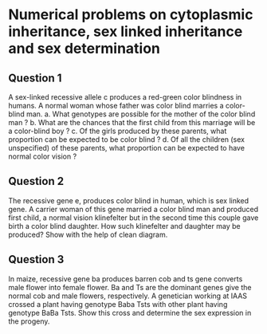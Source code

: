 # Numerical problems on cytoplasmic inheritance, sex linked inheritance and sex determination

## Question 1

A sex-linked recessive allele c produces a red-green color blindness in humans. A normal woman whose father was color blind marries a color-blind man. 
a. What genotypes are possible for the mother of the color blind man ? 
b. What are the chances that the first child from this marriage will be a color-blind boy ? 
c. Of the girls produced by these parents, what proportion can be expected to be color blind ? 
d. Of all the children (sex unspecified) of these parents, what proportion can be expected to have normal color vision ?

## Question 2

The recessive gene e, produces color blind in human, which is sex linked gene. A carrier woman of this gene married a color blind man and produced first child, a normal vision klinefelter but in the second time this couple gave birth a color blind daughter. How such klinefelter and daughter may be produced? Show with the help of clean diagram.

## Question 3

In maize, recessive gene ba produces barren cob and ts gene converts male flower into female flower. Ba and Ts are the dominant genes give the normal cob and male flowers, respectively. A genetician working at IAAS crossed a plant having genotype Baba Tsts with other plant having genotype BaBa Tsts. Show this cross and determine the sex expression in the progeny.
